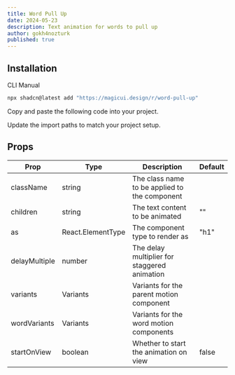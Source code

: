 ```yaml
---
title: Word Pull Up
date: 2024-05-23
description: Text animation for words to pull up
author: gokh4nozturk
published: true
---
```


<ComponentPreview name="word-pull-up-demo" />

## Installation

<Tabs defaultValue="cli">

<TabsList>
  <TabsTrigger value="cli">CLI</TabsTrigger>
  <TabsTrigger value="manual">Manual</TabsTrigger>
</TabsList>
<TabsContent value="cli">

```bash
npx shadcn@latest add "https://magicui.design/r/word-pull-up"
```

</TabsContent>

<TabsContent value="manual">

<Steps>

<Step>Copy and paste the following code into your project.</Step>

<ComponentSource name="word-pull-up" />

<Step>Update the import paths to match your project setup.</Step>

</Steps>

</TabsContent>

</Tabs>

## Props

| Prop          | Type              | Description                                   | Default |
| ------------- | ----------------- | --------------------------------------------- | ------- |
| className     | string            | The class name to be applied to the component |         |
| children      | string            | The text content to be animated               | ""      |
| as            | React.ElementType | The component type to render as               | "h1"    |
| delayMultiple | number            | The delay multiplier for staggered animation  |         |
| variants      | Variants          | Variants for the parent motion component      |         |
| wordVariants  | Variants          | Variants for the word motion components       |         |
| startOnView   | boolean           | Whether to start the animation on view        | false   |
